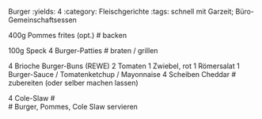 Burger
:yields: 4
:category: Fleischgerichte
:tags: schnell mit Garzeit; Büro-Gemeinschaftsessen

400g Pommes frites (opt.)
# backen

100g Speck
4 Burger-Patties
# braten / grillen

4 Brioche Burger-Buns (REWE)
2 Tomaten
1 Zwiebel, rot
1 Römersalat
1 Burger-Sauce / Tomatenketchup / Mayonnaise
4 Scheiben Cheddar
# zubereiten (oder selber machen lassen)

4 Cole-Slaw
#  
# Burger, Pommes, Cole Slaw servieren